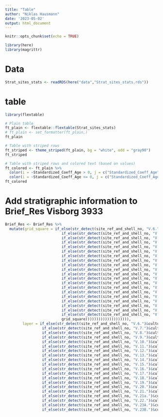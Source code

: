 ```yaml
---
title: "Table"
author: "Niklas Hausmann"
date: '2023-05-02'
output: html_document
---
```


```r
knitr::opts_chunk$set(echo = TRUE)

library(here)
library(magrittr)
```
# Data
```r
Strat_sites_stats <- readRDS(here("data","Strat_sites_stats.rds"))
```

# table
```r

library(flextable)

# Plain table
ft_plain <- flextable::flextable(Strat_sites_stats)
# ft_plain <- set_formatter(ft_plain,)
ft_plain

# Table with striped rows
ft_striped <- theme_striped(ft_plain, bg = "white", odd = "gray90")
ft_striped

# Table with striped rows and colored text (based on values)
ft_colored <- ft_plain %>%
  color(i = ~Standardized_Coeff_Age > 0, j = c("Standardized_Coeff_Age", "Standardized_Coeff_Residuals"), color = "blue") %>%
  color(i = ~Standardized_Coeff_Age <= 0, j = c("Standardized_Coeff_Age", "Standardized_Coeff_Residuals"), color = "red")
ft_colored

```


# Add stratigraphic information to Brief_Res Visborg 3933
```r

Brief_Res <- Brief_Res %>% 
  mutate(grid_square = if_else(str_detect(site_ref_and_shell_no, "V.6.")&cultural_epoch=="Funnel Beaker", "1",
                          if_else(str_detect(site_ref_and_shell_no, "V.7.")&cultural_epoch=="Funnel Beaker", "1",
                          if_else(str_detect(site_ref_and_shell_no, "V.8.")&cultural_epoch=="Funnel Beaker", "2",
                          if_else(str_detect(site_ref_and_shell_no, "V.9.")&cultural_epoch=="Funnel Beaker", "2",
                          if_else(str_detect(site_ref_and_shell_no, "V.10.")&cultural_epoch=="Funnel Beaker", "2",
                          if_else(str_detect(site_ref_and_shell_no, "V.11.")&cultural_epoch=="Funnel Beaker", "3",
                          if_else(str_detect(site_ref_and_shell_no, "V.12.")&cultural_epoch=="Funnel Beaker", "3a",
                          if_else(str_detect(site_ref_and_shell_no, "V.13.")&cultural_epoch=="Funnel Beaker", "3a",
                          if_else(str_detect(site_ref_and_shell_no, "V.14.")&cultural_epoch=="Funnel Beaker", "4",
                          if_else(str_detect(site_ref_and_shell_no, "V.15.")&cultural_epoch=="Funnel Beaker", "4",
                          if_else(str_detect(site_ref_and_shell_no, "V.16.")&cultural_epoch=="Funnel Beaker", "4a",
                          if_else(str_detect(site_ref_and_shell_no, "V.17.")&cultural_epoch=="Funnel Beaker", "4a",
                          if_else(str_detect(site_ref_and_shell_no, "V.18.")&cultural_epoch=="Funnel Beaker", "4a",
                          if_else(str_detect(site_ref_and_shell_no, "V.19.")&cultural_epoch=="Funnel Beaker", "4a",
                          if_else(str_detect(site_ref_and_shell_no, "V.20.")&cultural_epoch=="Funnel Beaker", "5",
                          if_else(str_detect(site_ref_and_shell_no, "V.21.")&cultural_epoch=="Funnel Beaker", "5",
                          if_else(str_detect(site_ref_and_shell_no, "V.21a.")&cultural_epoch=="Funnel Beaker", "5",
                          if_else(str_detect(site_ref_and_shell_no, "V.22.")&cultural_epoch=="Funnel Beaker", "5",
                          if_else(str_detect(site_ref_and_shell_no, "V.23A.")&cultural_epoch=="Funnel Beaker", "5",
                          if_else(str_detect(site_ref_and_shell_no, "V.23B.")&cultural_epoch=="Funnel Beaker", "5",
                          grid_square)))))))))))))))))))),
        layer = if_else(str_detect(site_ref_and_shell_no, "V.6.")&cultural_epoch=="Funnel Beaker", "6",
                 if_else(str_detect(site_ref_and_shell_no, "V.7.")&cultural_epoch=="Funnel Beaker", "7",
                 if_else(str_detect(site_ref_and_shell_no, "V.8.")&cultural_epoch=="Funnel Beaker", "8",
                 if_else(str_detect(site_ref_and_shell_no, "V.9.")&cultural_epoch=="Funnel Beaker", "9",
                 if_else(str_detect(site_ref_and_shell_no, "V.10.")&cultural_epoch=="Funnel Beaker", "10",
                 if_else(str_detect(site_ref_and_shell_no, "V.11.")&cultural_epoch=="Funnel Beaker", "11",
                 if_else(str_detect(site_ref_and_shell_no, "V.12.")&cultural_epoch=="Funnel Beaker", "12",
                 if_else(str_detect(site_ref_and_shell_no, "V.13.")&cultural_epoch=="Funnel Beaker", "13",
                 if_else(str_detect(site_ref_and_shell_no, "V.14.")&cultural_epoch=="Funnel Beaker", "14",
                 if_else(str_detect(site_ref_and_shell_no, "V.15.")&cultural_epoch=="Funnel Beaker", "15",
                 if_else(str_detect(site_ref_and_shell_no, "V.16.")&cultural_epoch=="Funnel Beaker", "16",
                 if_else(str_detect(site_ref_and_shell_no, "V.17.")&cultural_epoch=="Funnel Beaker", "17",
                 if_else(str_detect(site_ref_and_shell_no, "V.18.")&cultural_epoch=="Funnel Beaker", "18",
                 if_else(str_detect(site_ref_and_shell_no, "V.19.")&cultural_epoch=="Funnel Beaker", "19",
                 if_else(str_detect(site_ref_and_shell_no, "V.20.")&cultural_epoch=="Funnel Beaker", "20",
                 if_else(str_detect(site_ref_and_shell_no, "V.21.")&cultural_epoch=="Funnel Beaker", "21",
                 if_else(str_detect(site_ref_and_shell_no, "V.21a.")&cultural_epoch=="Funnel Beaker", "21a",
                 if_else(str_detect(site_ref_and_shell_no, "V.22.")&cultural_epoch=="Funnel Beaker", "22",
                 if_else(str_detect(site_ref_and_shell_no, "V.23A.")&cultural_epoch=="Funnel Beaker", "23a",
                 if_else(str_detect(site_ref_and_shell_no, "V.23B.")&cultural_epoch=="Funnel Beaker", "23b",layer)))))))))))))))))))))



```

